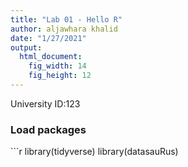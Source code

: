 ```yaml
---
title: "Lab 01 - Hello R"
author: aljawhara khalid 
date: "1/27/2021"
output: 
  html_document: 
    fig_width: 14
    fig_height: 12
---
```


University ID:123 

### Load packages


```r
library(tidyverse) 
library(datasauRus) 
